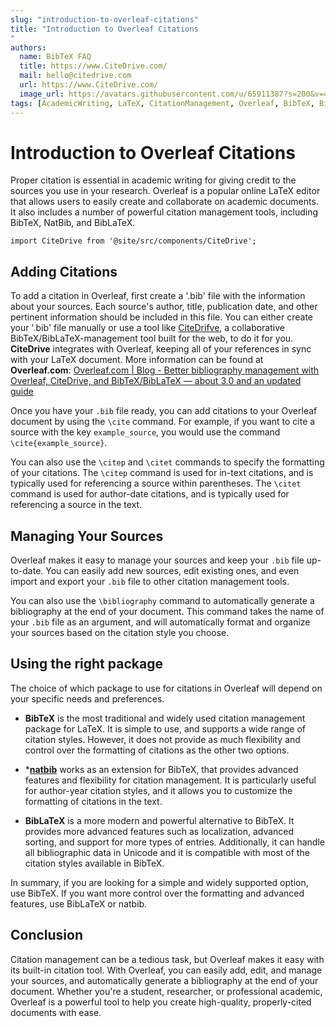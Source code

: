 ```yaml
---
slug: "introduction-to-overleaf-citations"
title: "Introduction to Overleaf Citations
"
authors:
  name: BibTeX FAQ
  title: https://www.CiteDrive.com/
  mail: hello@citedrive.com
  url: https://www.CiteDrive.com/
  image_url: https://avatars.githubusercontent.com/u/65911387?s=200&v=4
tags: [AcademicWriting, LaTeX, CitationManagement, Overleaf, BibTeX, BibLaTeX, natbib, Zotero, Mendeley, Research, WritingTips, Academia, ScholarlyWriting, References]
---
```


# Introduction to Overleaf Citations

Proper citation is essential in academic writing for giving credit to the sources you use in your research. Overleaf is a popular online LaTeX editor that allows users to easily create and collaborate on academic documents. It also includes a number of powerful citation management tools, including BibTeX, NatBib, and BibLaTeX.

```mdx-code-block
import CiteDrive from '@site/src/components/CiteDrive';
```
<CiteDrive /> 

## Adding Citations

To add a citation in Overleaf, first create a '.bib' file with the information about your sources. Each source's author, title, publication date, and other pertinent information should be included in this file. You can either create your '.bib' file manually or use a tool like [CiteDrifve](https://www.citedrive.com/), a collaborative BibTeX/BibLaTeX-management tool built for the web, to do it for you. **CiteDrive** integrates with Overleaf, keeping all of your references in sync with your LaTeX document.  More information can be found at **Overleaf.com**: 
[Overleaf.com | Blog - Better bibliography management with Overleaf, CiteDrive, and BibTeX/BibLaTeX — about 3.0 and an updated guide](https://www.overleaf.com/blog/better-bibliography-management-with-overleaf-citedrive-and-bibtex-biblatex)

Once you have your `.bib` file ready, you can add citations to your Overleaf document by using the `\cite` command. For example, if you want to cite a source with the key `example_source`, you would use the command `\cite{example_source}`.

You can also use the `\citep` and `\citet` commands to specify the formatting of your citations. The `\citep` command is used for in-text citations, and is typically used for referencing a source within parentheses. The `\citet` command is used for author-date citations, and is typically used for referencing a source in the text.

## Managing Your Sources

Overleaf makes it easy to manage your sources and keep your `.bib` file up-to-date. You can easily add new sources, edit existing ones, and even import and export your `.bib` file to other citation management tools.

You can also use the `\bibliography` command to automatically generate a bibliography at the end of your document. This command takes the name of your `.bib` file as an argument, and will automatically format and organize your sources based on the citation style you choose.

## Using the right package

The choice of which package to use for citations in Overleaf will depend on your specific needs and preferences.

- **BibTeX** is the most traditional and widely used citation management package for LaTeX. It is simple to use, and supports a wide range of citation styles. However, it does not provide as much flexibility and control over the formatting of citations as the other two options.
* ***[natbib](/natbib)** works as an extension for BibTeX, that provides advanced features and flexibility for citation management. It is particularly useful for author-year citation styles, and it allows you to customize the formatting of citations in the text.

- **BibLaTeX** is a more modern and powerful alternative to BibTeX. It provides more advanced features such as localization, advanced sorting, and support for more types of entries. Additionally, it can handle all bibliographic data in Unicode and it is compatible with most of the citation styles available in BibTeX.

In summary, if you are looking for a simple and widely supported option, use BibTeX. If you want more control over the formatting and advanced features, use BibLaTeX or natbib.

## Conclusion

Citation management can be a tedious task, but Overleaf makes it easy with its built-in citation tool. With Overleaf, you can easily add, edit, and manage your sources, and automatically generate a bibliography at the end of your document. Whether you're a student, researcher, or professional academic, Overleaf is a powerful tool to help you create high-quality, properly-cited documents with ease.
